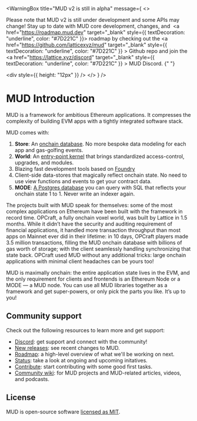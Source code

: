 
<WarningBox
  title="MUD v2 is still in alpha"
  message={
    <>
      <p>
        Please note that MUD v2 is still under development and some APIs may change! Stay up to date with MUD core
        development, changes, and&nbsp;
        <a href="https://roadmap.mud.dev" target="_blank" style={{ textDecoration: "underline", color: "#7D221C" }}>
          roadmap
        </a> by checking out the <a
          href="https://github.com/latticexyz/mud"
          target="_blank"
          style={{ textDecoration: "underline", color: "#7D221C" }}
        >
          Github repo
        </a> and join the <a
          href="https://lattice.xyz/discord"
          target="_blank"
          style={{ textDecoration: "underline", color: "#7D221C" }}
        >
          MUD Discord.
        </a>{" "}
      </p>
      <div style={{ height: "12px" }} />
    </>
  }
/>
<div style={{ display: "flex", justifyContent: "center" }}>
  <div style={{ marginBottom: "24px", marginTop: "12px" }}>
    <Logo />
  </div>
</div>

# MUD Introduction

MUD is a framework for ambitious Ethereum applications. It compresses the complexity of building EVM apps with a tightly integrated software stack.

MUD comes with:

1. **Store**: An [onchain database](store). No more bespoke data modeling for each app and gas-golfing events.
2. **World**: An [entry-point kernel](world) that brings standardized access-control, upgrades, and modules.
3. Blazing fast development tools based on [Foundry](https://github.com/foundry-rs/foundry)
4. Client-side data-stores that magically reflect onchain state. No need to use view functions and events to get your contract data.
5. **MODE**: [A Postgres database](mode) you can query with SQL that reflects your onchain state 1 to 1. Never write an indexer again.

The projects built with MUD speak for themselves: some of the most complex applications on Ethereum have been built with the framework in record time. OPCraft, a fully onchain voxel world, was built by Lattice in 1.5 months. While it didn’t have the security and auditing requirement of financial applications, it handled more transaction throughput than most apps on Mainnet ever did in their lifetime: in 10 days, OPCraft players made 3.5 million transactions, filling the MUD onchain database with billions of gas worth of storage; with the client seamlessly handling synchronizing that state back. OPCraft used MUD without any additional tricks: large onchain applications with minimal client headaches can be yours too!

MUD is maximally onchain: the entire application state lives in the EVM, and the only requirement for clients and frontends is an Ethereum Node or a MODE — a MUD node. You can use all MUD libraries together as a framework and get super-powers, or only pick the parts you like. It’s up to you!

## Community support

Check out the following resources to learn more and get support:

- [Discord](https://lattice.xyz/discord): get support and connect with the community!
- [New releases](https://github.com/latticexyz/mud/releases): see recent changes to MUD.
- [Roadmap](https://roadmap.mud.dev): a high-level overview of what we'll be working on next.
- [Status](https://status.mud.dev): take a look at ongoing and upcoming initatives.
- [Contribute](https://contribute.mud.dev): start contributing with some good first tasks.
- [Community wiki](https://community.mud.dev): for MUD projects and MUD-related articles, videos, and podcasts.

## License

MUD is open-source software [licensed as MIT](LICENSE).
